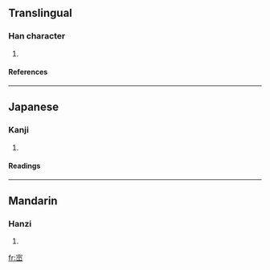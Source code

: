 {{see|崇}}

==Translingual==
===Han character===
{{Han char|rn=46|rad=山|as=08|sn=11|four=|canj=十一一山 (JMMU), X十一一山 (XJMMU)}}
# {{defn|Han|sort=山08}}
====References====
{{Han ref|kx=0313.020|dkj=08153|dj=0614.010|hdz=10782.130|uh=5D08|ud=23816}}
----
==Japanese==
===Kanji===
{{ja-kanji|grade=|rs=山08}}
# {{defn|Japanese}} 
====Readings====
{{ja-readings|on=[[しゅう]] (shū)|kun=}}
----
==Mandarin==
===Hanzi===
{{cmn-hanzi|pin=[[chóng]] ([[chong2]])|wg=ch'ung<sup>2</sup>}}
# {{defn|Mandarin}}

[[fr:崈]]